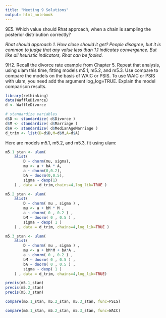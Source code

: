 ```yaml
---
title: "Meeting 9 Solutions"
output: html_notebook
---
```


9E5.  Which value should Rhat approach, when a chain is sampling the posterior distribution correctly?

_Rhat should approach 1. How close should it get? People disagree, but it is common to judge that any value less than 1.1 indicates convergence. But like all heuristic indicators, Rhat can be fooled._

9H2.  Recall the divorce rate example from Chapter 5. Repeat that analysis, using ulam this time, fitting models m5.1, m5.2, and m5.3. Use compare to compare the models on the basis of WAIC or PSIS. To use WAIC or PSIS with ulam, you need add the argument log_log=TRUE. Explain the model comparison results.

```r
library(rethinking)
data(WaffleDivorce)
d <- WaffleDivorce

# standardize variables
d$D <- standardize( d$Divorce )
d$M <- standardize( d$Marriage )
d$A <- standardize( d$MedianAgeMarriage )
d_trim <- list(D=d$D,M=d$M,A=d$A)
```


Here are models m5.1, m5.2, and m5.3, fit using ulam:

```r
m5.1_stan <- ulam(
    alist(
        D ~ dnorm(mu, sigma),
        mu <- a + bA * A,
        a ~ dnorm(0,0.2),
        bA ~ dnorm(0,0.5),
        sigma ~ dexp(1)
    ) , data = d_trim,chains=4,log_lik=TRUE )
```

```r
m5.2_stan <- ulam(
    alist(
        D ~ dnorm( mu , sigma ) ,
        mu <- a + bM * M ,
        a ~ dnorm( 0 , 0.2 ) ,
        bM ~ dnorm( 0 , 0.5 ) ,
        sigma ~ dexp( 1 )
    ) , data = d_trim, chains=4,log_lik=TRUE )
```


```r
m5.3_stan <- ulam(
    alist(
        D ~ dnorm( mu , sigma ) ,
        mu <- a + bM*M + bA*A ,
        a ~ dnorm( 0 , 0.2 ) ,
        bM ~ dnorm( 0 , 0.5 ) ,
        bA ~ dnorm( 0 , 0.5 ) ,
        sigma ~ dexp( 1 )
    ) , data = d_trim, chains=4,log_lik=TRUE)
```
```r
precis(m5.1_stan)
precis(m5.2_stan)
precis(m5.3_stan)
```


```r
compare(m5.1_stan, m5.2_stan, m5.3_stan, func=PSIS)
```

```r
compare(m5.1_stan, m5.2_stan, m5.3_stan, func=WAIC)
```

